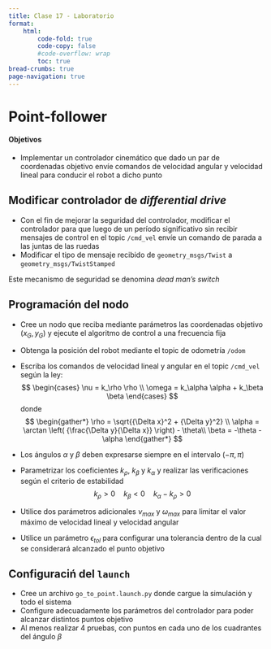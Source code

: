 ```yaml
---
title: Clase 17 - Laboratorio
format:
    html:
        code-fold: true
        code-copy: false
        #code-overflow: wrap
        toc: true
bread-crumbs: true
page-navigation: true
---
```


# Point-follower

#### Objetivos

* Implementar un controlador cinemático que dado un par de coordenadas objetivo envíe comandos de velocidad angular y velocidad lineal para conducir el robot a dicho punto

## Modificar controlador de *differential drive*

- Con el fin de mejorar la seguridad del controlador, modificar el controlador para que luego de un período significativo sin recibir mensajes de control en el topic `/cmd_vel` envíe un comando de parada a las juntas de las ruedas
- Modificar el tipo de mensaje recibido de `geometry_msgs/Twist` a `geometry_msgs/TwistStamped` 

::: {.callout-note appearance="simple"}
Este mecanismo de seguridad se denomina *dead man's switch*
:::

## Programación del nodo

- Cree un nodo que reciba mediante parámetros las coordenadas objetivo $(x_G, y_G)$ y ejecute el algoritmo de control a una frecuencia fija
- Obtenga la posición del robot mediante el topic de odometría `/odom`
- Escriba los comandos de velocidad lineal y angular en el topic `/cmd_vel` según la ley:
$$
\begin{cases}
\nu = k_\rho \rho \\
\omega = k_\alpha \alpha + k_\beta \beta
\end{cases}
$$
donde
$$
\begin{gather*}
\rho = \sqrt{{\Delta x}^2 + {\Delta y}^2} \\
\alpha = \arctan \left( {\frac{\Delta y}{\Delta x}} \right) - \theta\\
\beta = -\theta - \alpha
\end{gather*}
$$

- Los ángulos $\alpha$ y $\beta$ deben expresarse siempre en el intervalo $(-\pi, \pi)$
- Parametrizar los coeficientes $k_\rho$, $k_\beta$ y $k_\alpha$ y realizar las verificaciones según el criterio de estabilidad
$$
k_\rho > 0 \quad k_\beta < 0 \quad k_\alpha - k_\rho > 0
$$
- Utilice dos parámetros adicionales $\nu_{max}$ y $\omega_{max}$ para limitar el valor máximo de velocidad lineal y velocidad angular
- Utilice un parámetro $\epsilon_{tol}$ para configurar una tolerancia dentro de la cual se considerará alcanzado el punto objetivo

## Configuraciń del `launch`

- Cree un archivo `go_to_point.launch.py` donde cargue la simulación y todo el sistema
- Configure adecuadamente los parámetros del controlador para poder alcanzar distintos puntos objetivo
- Al menos realizar 4 pruebas, con puntos en cada uno de los cuadrantes del ángulo $\beta$